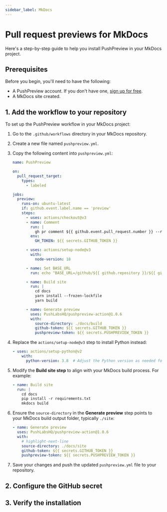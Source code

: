 ---
sidebar_label: MkDocs
---


# Pull request previews for MkDocs

Here's a step-by-step guide to help you install PushPreview in your MkDocs project.

## Prerequisites

Before you begin, you'll need to have the following:

- A PushPreview account. If you don't have one, [sign up for free](https://app.pushpreview.com/accounts/signup/).
- A MkDocs site created.

## 1. Add the workflow to your repository

To set up the PushPreview workflow in your MkDocs project:

1. Go to the `.github/workflows` directory in your MkDocs repository.

1. Create a new file named `pushpreview.yml`.

1. Copy the following content into `pushpreview.yml`:

    ```yaml
    name: PushPreview

    on:
      pull_request_target:
        types:
          - labeled

    jobs:
      preview:
        runs-on: ubuntu-latest
        if: github.event.label.name == 'preview'
        steps:
          - uses: actions/checkout@v3
          - name: Comment
            run: |
              gh pr comment ${{ github.event.pull_request.number }} --repo ${{ github.repository }} --body "⚙️ Hang tight! PushPreview is currently building your preview. We'll share the URL as soon as it's ready."
            env:
              GH_TOKEN: ${{ secrets.GITHUB_TOKEN }}

          - uses: actions/setup-node@v3
            with:
              node-version: 18

          - name: Set BASE_URL
            run: echo "BASE_URL=/github/${{ github.repository }}/${{ github.event.number }}/" >> $GITHUB_ENV

          - name: Build site
            run: |
              cd docs
              yarn install --frozen-lockfile
              yarn build

          - name: Generate preview
            uses: PushLabsHQ/pushpreview-action@1.0.6
            with:
              source-directory: ./docs/build
              github-token: ${{ secrets.GITHUB_TOKEN }}
              pushpreview-token: ${{ secrets.PUSHPREVIEW_TOKEN }}
    ```

1. Replace the `actions/setup-node@v3` step to install Python instead:

    ```yaml
    - uses: actions/setup-python@v2
        with:
          python-version: 3.8  # Adjust the Python version as needed for your project
    ```

1. Modify the **Build site step** to align with your MkDocs build process. For example:

    ```yaml
    - name: Build site
      run: |
        cd docs
        pip install -r requirements.txt
        mkdocs build
    ```
    
1. Ensure the `source-directory` in the **Generate preview** step points to your MkDocs build output folder, typically `./site`:

    ```yaml
    - name: Generate preview
      uses: PushLabsHQ/pushpreview-action@1.0.6
      with:
        # highlight-next-line
        source-directory: ./docs/site
        github-token: ${{ secrets.GITHUB_TOKEN }}
        pushpreview-token: ${{ secrets.PUSHPREVIEW_TOKEN }}
    ```

1. Save your changes and push the updated `pushpreview.yml` file to your repository.

## 2. Configure the GitHub secret

<GitHubSecret />

## 3. Verify the installation

<VerifyInstallation />

